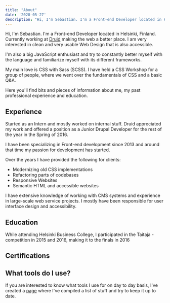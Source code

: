 ```yaml
---
title: "About"
date: '2020-05-27'
description: "Hi, I'm Sebastian. I'm a Front-end Developer located in Helsinki, Finland. Currently working at [Druid](https://druid.fi) making the web a better place. I am very interested in clean and very usable Web Design that is also accessible."
---
```



Hi, I'm Sebastian. I'm a Front-end Developer located in Helsinki, Finland. Currently working at [Druid](https://druid.fi) making the web a better place. I am very interested in clean and very usable Web Design that is also accessible.

I'm also a big JavaScript enthusiast and try to constantly better myself with the language and familiarize myself with its different frameworks.

My main love is CSS with Sass (SCSS). I have held a CSS Workshop for a group of people, where we went over the fundamentals of CSS and a basic Q&A.

Here you'll find bits and pieces of information about me, my past professional experience and education.

## Experience

<WidgetCardList>
  <WidgetCardExperience title="Drupal Developer" organization="Druid" timeframe="Jan 2018 to present" link="https://www.druid.fi/" />
  <WidgetCardExperience title="Junior Drupal Developer" organization="Druid" timeframe="Oct 2015 to Dec 2016" link="https://www.druid.fi/">
    Started as an Intern and mostly worked on internal stuff. Druid appreciated my work and offered a position as a Junior Drupal Developer for the rest of the year in the Spring of 2016.
  </WidgetCardExperience>
</WidgetCardList>

I have been specializing in Front-end development since 2013 and around that time my passion for development has started.

Over the years I have provided the following for clients:
- Modernizing old CSS implementations
- Refactoring parts of codebases
- Responsive Websites
- Semantic HTML and accessible websites

I have extensive knowledge of working with CMS systems and experience in large-scale web service projects. I mostly have been responsible for user interface design and accessibility.


## Education

<WidgetCardList>
  <WidgetCardExperience title="Business Information Technology (BBA)" organization="Laurea University of Applied Sciences" timeframe="Aug 2018 to Jun 2020" link="https://www.laurea.fi/"/>
  <WidgetCardExperience title="Vocational Qualification in Business Information Technology" organization="Helsinki Business College" timeframe="Aug 2013 to Jun 2016" link="https://www.bc.fi/">
    While attending Helsinki Business College, I participated in the Taitaja -competition in 2015 and 2016, making it to the finals in 2016
  </WidgetCardExperience>
</WidgetCardList>

## Certifications

<WidgetCardList>
  <WidgetCardExperience title="Acquia Certified Front End Specialist - Drupal 8" organization="Acquia" timeframe="May 2020" link="https://certification.acquia.com/user/9271"/>
  <WidgetCardExperience title="Certified ScrumMaster (CSM)" organization="Scrum.org" timeframe="December 2019" link="https://www.scrum.org/certificates/479490" />
</WidgetCardList>

## What tools do I use?

If you are interested to know what tools I use for on day to day basis, I've created a [page](/uses) where I've compiled a list of stuff and try to keep it up to date.